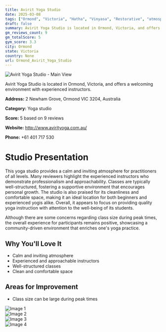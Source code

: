 ```yaml
---
title: Avirit Yoga Studio
date: 2025-03-08
tags: ["Ormond", "Victoria", "Hatha", "Vinyasa", "Restorative", "atmosphere", "community", "Ormond"]  
draft: false
summary: Avirit Yoga Studio is located in Ormond, Victoria, and offers a welcoming environment with experienced instructors.
gm_reviews_count: 9
gm_totalScore: 5
gym_score: 3.3
city: Ormond
state: Victoria
country: None
url: Ormond_Avirit_Yoga_Studio
---
```


<div className="aspect-[16/9] relative my-8">
  <img 
    src="https://lh5.googleusercontent.com/p/AF1QipP7TeaPI4UNP6Ug3i4fJn4Ui9AT6Oorf1X9y_NM=w1920-h1080-k-no"
    alt="Avirit Yoga Studio - Main View"
    className="object-cover absolute inset-0 w-full h-full rounded-lg"
  />
</div>

Avirit Yoga Studio is located in Ormond, Victoria, and offers a welcoming environment with experienced instructors.

**Address:** 2 Newham Grove, Ormond VIC 3204, Australia

**Category:** Yoga studio

**Score:** 5 based on 9 reviews

**Website:** http://www.avirityoga.com.au/

**Phone:** +61 401 717 530

# Studio Presentation

This yoga studio provides a calm and inviting atmosphere for practitioners of all levels. Many reviewers highlight the experienced instructors who demonstrate professionalism and approachability. Classes are typically well-structured, fostering a supportive environment that encourages personal growth. The studio is also praised for its cleanliness and comfortable space, making it an ideal location for both beginners and experienced yogis alike. Overall, it appears to focus on providing quality yoga instruction with attention to the well-being of its students.

Although there are some concerns regarding class size during peak times, the overall experience for participants remains positive, showcasing a community-driven environment that enriches one's yoga practice.

## Why You'll Love It

- Calm and inviting atmosphere
- Experienced and approachable instructors
- Well-structured classes
- Clean and comfortable space

## Areas for Improvement

- Class size can be large during peak times

<div className="grid grid-cols-1 xl:grid-cols-2 gap-4 my-8">
<div className="aspect-[4/3] relative"><img src="https://lh5.googleusercontent.com/p/AF1QipMEk3xzQ9qOGJHK412RWh-XUJvNHJY66hpkH4mD=w1920-h1080-k-no" alt="Image 1" className="object-cover absolute inset-0 w-full h-full rounded-lg" /></div>
<div className="aspect-[4/3] relative"><img src="https://lh5.googleusercontent.com/p/AF1QipNDa8vSNyBg55r6cL6NZHDNIYDlOg8wRBPKRdcs=w1920-h1080-k-no" alt="Image 2" className="object-cover absolute inset-0 w-full h-full rounded-lg" /></div>
<div className="aspect-[4/3] relative"><img src="https://lh5.googleusercontent.com/p/AF1QipPkqQa_CfCg9iWGhFkC752eI8e0Ejn6BFb-WP3K=w1920-h1080-k-no" alt="Image 3" className="object-cover absolute inset-0 w-full h-full rounded-lg" /></div>
<div className="aspect-[4/3] relative"><img src="https://lh5.googleusercontent.com/p/AF1QipODbtKkNHFJ17-KSbVeEfnQYXFaFxKKD8hqWXqh=w1920-h1080-k-no" alt="Image 4" className="object-cover absolute inset-0 w-full h-full rounded-lg" /></div>
</div>
